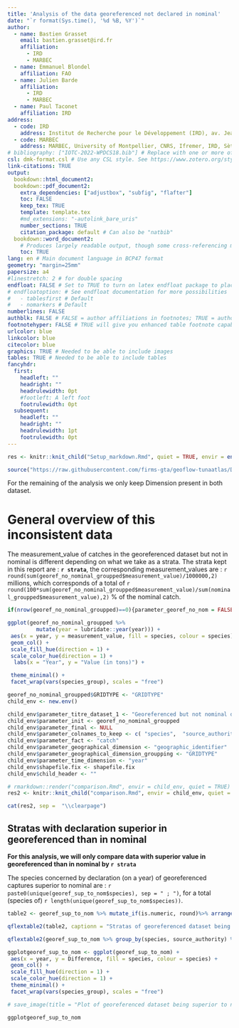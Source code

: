 ```yaml
---
title: 'Analysis of the data georeferenced not declared in nominal'
date: "`r format(Sys.time(), '%d %B, %Y')`"
author:
  - name: Bastien Grasset
    email: bastien.grasset@ird.fr
    affiliation:
      - IRD
      - MARBEC
  - name: Emmanuel Blondel
    affiliation: FAO
  - name: Julien Barde
    affiliation:
      - IRD
      - MARBEC
  - name: Paul Taconet 
    affiliation: IRD
address:
  - code: IRD
    address: Institut de Recherche pour le Développement (IRD), av. Jean Monnet, CS 30171, 34203 Sète cédex, France
  - code: MARBEC
    address: MARBEC, University of Montpellier, CNRS, Ifremer, IRD, Sète, France
# bibliography: ["IOTC-2022-WPDCS18.bib"] # Replace with one or more of your own bibtex files. Better BibTeX for Zotero is your friend
csl: dmk-format.csl # Use any CSL style. See https://www.zotero.org/styles for a good list. Ignored if citation_package: natbib
link-citations: TRUE
output:
  bookdown::html_document2:
  bookdown::pdf_document2:
    extra_dependencies: ["adjustbox", "subfig", "flafter"]
    toc: FALSE
    keep_tex: TRUE
    template: template.tex
    #md_extensions: "-autolink_bare_uris"
    number_sections: TRUE
    citation_package: default # Can also be "natbib"
  bookdown::word_document2: 
    # Produces largely readable output, though some cross-referencing may fail. Useful for collaboration.
    toc: TRUE
lang: en # Main document language in BCP47 format
geometry: "margin=25mm"
papersize: a4
#linestretch: 2 # for double spacing
endfloat: FALSE # Set to TRUE to turn on latex endfloat package to place figures and tables at end of document
# endfloatoption: # See endfloat documentation for more possibilities
#   - tablesfirst # Default
#   - nomarkers # Default
numberlines: FALSE
authblk: FALSE # FALSE = author affiliations in footnotes; TRUE = author affiliations in a block below author names
footnotehyper: FALSE # TRUE will give you enhanced table footnote capabilities. Set to FALSE to be able to use French blocks. Needed due to what appears to be a latex bug.
urlcolor: blue
linkcolor: blue
citecolor: blue
graphics: TRUE # Needed to be able to include images
tables: TRUE # Needed to be able to include tables
fancyhdr:
  first:
    headleft: ""
    headright: ""
    headrulewidth: 0pt
    #footleft: A left foot
    footrulewidth: 0pt
  subsequent:
    headleft: ""
    headright: ""
    headrulewidth: 1pt
    footrulewidth: 0pt
---
```


```r

res <- knitr::knit_child("Setup_markdown.Rmd", quiet = TRUE, envir = environment())

```

```r

source("https://raw.githubusercontent.com/firms-gta/geoflow-tunaatlas/Developement/Analysis_markdown/functions/Functions_markdown.R", local = TRUE)

```

For the remaining of the analysis we only keep Dimension present in both dataset. 

# General overview of this inconsistent data 

The measurement_value of catches in the georeferenced dataset but not in nominal is different depending on what we take as a strata. The strata kept in this report are : **`r strata`**, the corresponding measurement_values are : `r round(sum(georef_no_nominal_groupped$measurement_value)/1000000,2)` millions, which corresponds of a total of  `r round(100*sum(georef_no_nominal_groupped$measurement_value)/sum(nominal_groupped$measurement_value),2)` % of the nominal catch.


```r
if(nrow(georef_no_nominal_groupped)==0){parameter_georef_no_nom = FALSE} else {parameter_georef_no_nom= TRUE}
```


```r

ggplot(georef_no_nominal_groupped %>% 
         mutate(year = lubridate::year(year))) +
 aes(x = year, y = measurement_value, fill = species, colour = species) +
 geom_col() +
 scale_fill_hue(direction = 1) +
 scale_color_hue(direction = 1) +
  labs(x = "Year", y = "Value (in tons)") +

 theme_minimal() +
 facet_wrap(vars(species_group), scales = "free")

```


```r

georef_no_nominal_groupped$GRIDTYPE <- "GRIDTYPE"
child_env <- new.env()

child_env$parameter_titre_dataset_1 <- "Georeferenced but not nominal data"
child_env$parameter_init <- georef_no_nominal_groupped
child_env$parameter_final <- NULL
child_env$parameter_colnames_to_keep <- c( "species",  "source_authority", "year", "measurement_unit", "measurement_value", "Gear", "species_group")
child_env$parameter_fact <- "catch"
child_env$parameter_geographical_dimension <- "geographic_identifier"
child_env$parameter_geographical_dimension_groupping <- "GRIDTYPE"
child_env$parameter_time_dimension <- "year"
child_env$shapefile.fix <- shapefile.fix
child_env$child_header <- ""

# rmarkdown::render("comparison.Rmd", envir = child_env, quiet = TRUE)
res2 <- knitr::knit_child("comparison.Rmd", envir = child_env, quiet = TRUE)

```

```r

cat(res2, sep =  "\\clearpage")

```

## Stratas with declaration superior in georeferenced than in nominal 

**For this analysis, we will only compare data with superior value in georeferenced than in nominal by `r strata`**

The species concerned by declaration (on a year) of georeferenced captures superior to nominal are : `r paste0(unique(georef_sup_to_nom$species), sep = " ; ")`, for a total (species of) `r length(unique(georef_sup_to_nom$species))`.

```r
table2 <- georef_sup_to_nom %>% mutate_if(is.numeric, round)%>% arrange(desc(Difference) ) %>% filter(Difference != 0)
```

```r

qflextable2(table2, captionn = "Stratas of georeferenced dataset being superior to nominal dataset for a specific year and species (only data superior to 1 ton are presented)")

```

```r

qflextable2(georef_sup_to_nom %>% group_by(species, source_authority) %>% summarise(Difference = sum(Difference))%>% mutate_if(is.numeric, round)%>% arrange(desc(Difference) ) %>% filter(Difference != 0), captionn = "Sum of positive differences in every year between georeferenced and nominal")

```

```r

ggplotgeoref_sup_to_nom <- ggplot(georef_sup_to_nom) +
 aes(x = year, y = Difference, fill = species, colour = species) +
 geom_col() +
 scale_fill_hue(direction = 1) +
 scale_color_hue(direction = 1) +
 theme_minimal() +
 facet_wrap(vars(species_group), scales = "free")

# save_image(title = "Plot of georeferenced dataset being superior to nominal dataset for a specific year and species", ggplotgeoref_sup_to_nom)

```


```r

ggplotgeoref_sup_to_nom


```

